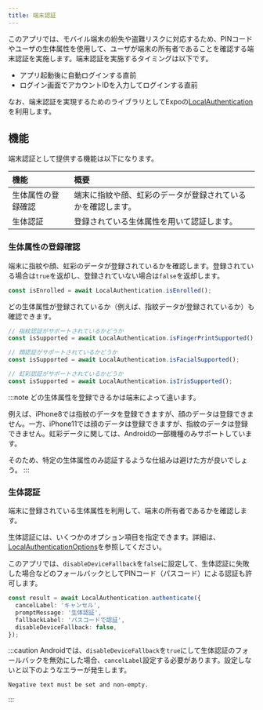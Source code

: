 ```yaml
---
title: 端末認証
---
```


このアプリでは、モバイル端末の紛失や盗難リスクに対応するため、PINコードやユーザの生体属性を使用して、ユーザが端末の所有者であることを確認する端末認証を実施します。端末認証を実施するタイミングは以下です。

- アプリ起動後に自動ログインする直前
- ログイン画面でアカウントIDを入力してログインする直前

なお、端末認証を実現するためのライブラリとしてExpoの[LocalAuthentication](https://docs.expo.dev/versions/latest/sdk/local-authentication/)を利用します。

## 機能

端末認証として提供する機能は以下になります。

| 機能 | 概要 |
|:--|:--|
| 生体属性の登録確認 | 端末に指紋や顔、虹彩のデータが登録されているかを確認します。 |
| 生体認証 | 登録されている生体属性を用いて認証します。 |

### 生体属性の登録確認

端末に指紋や顔、虹彩のデータが登録されているかを確認します。登録されている場合は`true`を返却し、登録されていない場合は`false`を返却します。

```typescript jsx title='生体属性の登録確認の例'
const isEnrolled = await LocalAuthentication.isEnrolled();
```

どの生体属性が登録されているか（例えば、指紋データが登録されているか）も確認できます。

```typescript jsx title='生体属性の登録確認の例'
// 指紋認証がサポートされているかどうか
const isSupported = await LocalAuthentication.isFingerPrintSupported();
```

```typescript jsx title='生体属性の登録確認の例'
// 顔認証がサポートされているかどうか
const isSupported = await LocalAuthentication.isFacialSupported();
```

```typescript jsx title='生体属性の登録確認の例'
// 虹彩認証がサポートされているかどうか
const isSupported = await LocalAuthentication.isIrisSupported();
```

:::note
どの生体属性を登録できるかは端末によって違います。

例えば、iPhone8では指紋のデータを登録できますが、顔のデータは登録できません。一方、iPhone11では顔のデータは登録できますが、指紋のデータは登録できません。虹彩データに関しては、Androidの一部機種のみサポートしています。

そのため、特定の生体属性のみ認証するような仕組みは避けた方が良いでしょう。
:::

### 生体認証

端末に登録されている生体属性を利用して、端末の所有者であるかを確認します。

生体認証には、いくつかのオプション項目を指定できます。詳細は、[LocalAuthenticationOptions](https://docs.expo.dev/versions/latest/sdk/local-authentication/#localauthenticationoptions)を参照してください。

このアプリでは、`disableDeviceFallback`を`false`に設定して、生体認証に失敗した場合などのフォールバックとしてPINコード（パスコード）による認証も許可します。

```typescript jsx title='生体認証の例'
const result = await LocalAuthentication.authenticate({
  cancelLabel: 'キャンセル',
  promptMessage: '生体認証',
  fallbackLabel: 'パスコードで認証',
  disableDeviceFallback: false,
});
```

:::caution
Androidでは、`disableDeviceFallback`を`true`にして生体認証のフォールバックを無効にした場合、`cancelLabel`設定する必要があります。設定しないと以下のようなエラーが発生します。

```console
Negative text must be set and non-empty.
```

:::
